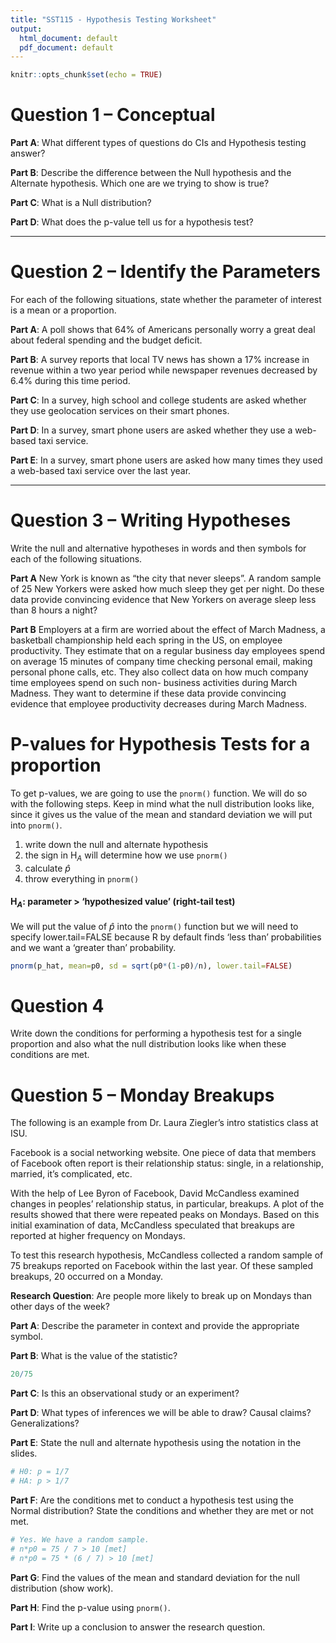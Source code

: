 ---
title: "SST115 - Hypothesis Testing Worksheet"
output:
  html_document: default
  pdf_document: default
---

```{r setup, include=FALSE}
knitr::opts_chunk$set(echo = TRUE)
```

# Question 1 -- Conceptual

**Part A**: What different types of questions do CIs and Hypothesis testing answer? \vspace{20mm}

**Part B**: Describe the difference between the Null hypothesis and the Alternate hypothesis. Which one are we trying to show is true? \vspace{20mm}

**Part C**: What is a Null distribution? \vspace{20mm}

**Part D**: What does the p-value tell us for a hypothesis test? \vspace{20mm}

---

# Question 2 -- Identify the Parameters

For each of the following situations, state whether the parameter of interest is a mean or a proportion. 

**Part A**: A poll shows that 64% of Americans personally worry a great deal about federal spending and the budget deficit. \vspace{10mm}

**Part B**: A survey reports that local TV news has shown a 17% increase in revenue within a two year period while newspaper revenues decreased by 6.4% during this time period. \vspace{10mm}

**Part C**: In a survey, high school and college students are asked whether they use geolocation services on their smart phones. \vspace{10mm}

**Part D**: In a survey, smart phone users are asked whether they use a web-based taxi service. \vspace{10mm}

**Part E**: In a survey, smart phone users are asked how many times they used a web-based taxi service over the last year. \vspace{10mm}

---

# Question 3 -- Writing Hypotheses

Write the null and alternative hypotheses in words and then symbols
for each of the following situations.

**Part A** New York is known as “the city that never sleeps”. A random sample of 25 New Yorkers were asked how much sleep they get per night. Do these data provide convincing evidence that New Yorkers on average sleep less than 8 hours a night? \vspace{40mm}

**Part B** Employers at a firm are worried about the effect of March Madness, a basketball championship held each spring in the US, on employee productivity. They estimate that on a regular business day employees spend on average 15 minutes of company time checking personal email, making personal phone calls, etc. They also collect data on how much company time employees spend on such non- business activities during March Madness. They want to determine if these data provide convincing evidence that employee productivity decreases during March Madness. \vspace{40mm}





# P-values for Hypothesis Tests for a proportion

To get p-values, we are going to use the `pnorm()` function. We will do so with the following steps. Keep in mind what the null distribution looks like, since it gives us the value of the mean and standard deviation we will put into `pnorm()`.

\begin{align*}
    \widehat{p} \sim N(p_0, \sqrt{\frac{p_0(1 - p_0)}{n}})
\end{align*}

1) write down the null and alternate hypothesis
2) the sign in H$_A$ will determine how we use `pnorm()`
3) calculate $\widehat{p}$
4) throw everything in `pnorm()`

#### H$_A$: parameter $>$ 'hypothesized value' (right-tail test)

We will put the value of $\widehat{p}$ into the `pnorm()` function but we will need to specify lower.tail=FALSE because R by default finds 'less than' probabilities and we want a 'greater than' probability.

```{r, eval=F}
pnorm(p_hat, mean=p0, sd = sqrt(p0*(1-p0)/n), lower.tail=FALSE)
```

# Question 4

Write down the conditions for performing a hypothesis test for a single proportion and also what the null distribution looks like when these conditions are met.

\newpage

# Question 5 -- Monday Breakups

The following is an example from Dr. Laura Ziegler's intro statistics class at ISU.

Facebook is a social networking website. One piece of data that members of Facebook often report is their relationship status: single, in a relationship, married, it’s complicated, etc.

With the help of Lee Byron of Facebook, David McCandless examined changes in peoples’ relationship status, in particular, breakups. A plot of the results showed that there were repeated peaks on Mondays. Based on this initial examination of data, McCandless speculated that breakups are reported at higher frequency on Mondays.

To test this research hypothesis, McCandless collected a random sample of 75 breakups reported on Facebook within the last year. Of these sampled breakups, 20 occurred on a Monday.

**Research Question**: Are people more likely to break up on Mondays than other days of the week?

**Part A**: Describe the parameter in context and provide the appropriate symbol. \vspace{20mm}

**Part B**: What is the value of the statistic?

```{r, echo=F, include=F}
20/75
```

\vspace{20mm}

**Part C**: Is this an observational study or an experiment?

\vspace{20mm}

**Part D**: What types of inferences we will be able to draw? Causal claims? Generalizations?

\vspace{20mm}

**Part E**: State the null and alternate hypothesis using the notation in the slides.

```{r, echo=F, include=F}
# H0: p = 1/7
# HA: p > 1/7
```

\vspace{20mm}

**Part F**: Are the conditions met to conduct a hypothesis test using the Normal distribution? State the conditions and whether they are met or not met.

```{r, echo=F, include=F}
# Yes. We have a random sample.
# n*p0 = 75 / 7 > 10 [met]
# n*p0 = 75 * (6 / 7) > 10 [met]
```

\newpage

**Part G**: Find the values of the mean and standard deviation for the null distribution (show work). \vspace{30mm}

**Part H**: Find the p-value using `pnorm()`.

\vspace{20mm}

**Part I**: Write up a conclusion to answer the research question.

